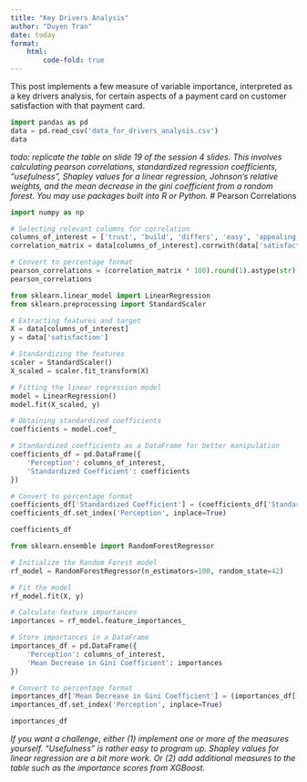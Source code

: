 ```yaml
---
title: "Key Drivers Analysis"
author: "Duyen Tran"
date: today
format:
    html:
        code-fold: true
---
```



This post implements a few measure of variable importance, interpreted as a key drivers analysis, for certain aspects of a payment card on customer satisfaction with that payment card.

```python
import pandas as pd
data = pd.read_csv('data_for_drivers_analysis.csv')
data
```

_todo: replicate the table on slide 19 of the session 4 slides. This involves calculating pearson correlations, standardized regression coefficients, "usefulness", Shapley values for a linear regression, Johnson's relative weights, and the mean decrease in the gini coefficient from a random forest. You may use packages built into R or Python._
# Pearson Correlations

```python
import numpy as np

# Selecting relevant columns for correlation
columns_of_interest = ['trust', 'build', 'differs', 'easy', 'appealing', 'rewarding', 'popular', 'service', 'impact']
correlation_matrix = data[columns_of_interest].corrwith(data['satisfaction'])

# Convert to percentage format
pearson_correlations = (correlation_matrix * 100).round(1).astype(str) + '%'
pearson_correlations

```

```python
from sklearn.linear_model import LinearRegression
from sklearn.preprocessing import StandardScaler

# Extracting features and target
X = data[columns_of_interest]
y = data['satisfaction']

# Standardizing the features
scaler = StandardScaler()
X_scaled = scaler.fit_transform(X)

# Fitting the linear regression model
model = LinearRegression()
model.fit(X_scaled, y)

# Obtaining standardized coefficients
coefficients = model.coef_

# Standardized coefficients as a DataFrame for better manipulation
coefficients_df = pd.DataFrame({
    'Perception': columns_of_interest,
    'Standardized Coefficient': coefficients
})

# Convert to percentage format
coefficients_df['Standardized Coefficient'] = (coefficients_df['Standardized Coefficient'] * 100).round(1).astype(str) + '%'
coefficients_df.set_index('Perception', inplace=True)

coefficients_df

```

```python
from sklearn.ensemble import RandomForestRegressor

# Initialize the Random Forest model
rf_model = RandomForestRegressor(n_estimators=100, random_state=42)

# Fit the model
rf_model.fit(X, y)

# Calculate feature importances
importances = rf_model.feature_importances_

# Store importances in a DataFrame
importances_df = pd.DataFrame({
    'Perception': columns_of_interest,
    'Mean Decrease in Gini Coefficient': importances
})

# Convert to percentage format
importances_df['Mean Decrease in Gini Coefficient'] = (importances_df['Mean Decrease in Gini Coefficient'] * 100).round(1).astype(str) + '%'
importances_df.set_index('Perception', inplace=True)

importances_df


```


_If you want a challenge, either (1) implement one or more of the measures yourself. "Usefulness" is rather easy to program up. Shapley values for linear regression are a bit more work. Or (2) add additional measures to the table such as the importance scores from XGBoost._







